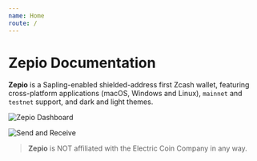 ```yaml
---
name: Home
route: /
---
```



# Zepio Documentation

**Zepio** is a Sapling-enabled shielded-address first Zcash wallet, featuring cross-platform applications (macOS, Windows and Linux), `mainnet` and `testnet` support, and dark and light themes.

<Image
  src='https://raw.githubusercontent.com/andrerfneves/zepio-docs/develop/docz/assets/dashboard.png'
  title='Zepio Dashboard'
/>

<Image
  src='https://raw.githubusercontent.com/andrerfneves/zepio-docs/develop/docz/assets/screens.png'
  title='Send and Receive'
/>



> **Zepio** is NOT affiliated with the Electric Coin Company in any way.